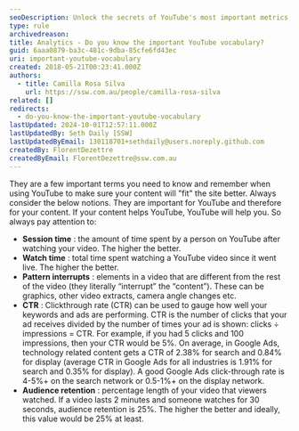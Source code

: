 ```yaml
---
seoDescription: Unlock the secrets of YouTube's most important metrics, including session time, watch time, pattern interrupts, CTR, and audience retention.
type: rule
archivedreason:
title: Analytics - Do you know the important YouTube vocabulary?
guid: 6aaa0879-ba3c-481c-9dba-85cfe6fd43ec
uri: important-youtube-vocabulary
created: 2018-05-21T00:23:41.000Z
authors:
  - title: Camilla Rosa Silva
    url: https://ssw.com.au/people/camilla-rosa-silva
related: []
redirects:
  - do-you-know-the-important-youtube-vocabulary
lastUpdated: 2024-10-01T12:57:11.000Z
lastUpdatedBy: Seth Daily [SSW]
lastUpdatedByEmail: 130118701+sethdaily@users.noreply.github.com
createdBy: FlorentDezettre
createdByEmail: FlorentDezettre@ssw.com.au
---
```


They are a few important terms you need to know and remember when using YouTube to make sure your content will "fit" the site better.
Always consider the below notions. They are important for YouTube and therefore for your content. If your content helps YouTube, YouTube will help you. So always pay attention to:

* **Session time** : the amount of time spent by a person on YouTube after watching your video. The higher the better.
* **Watch time** : total time spent watching a YouTube video since it went live. The higher the better.
* **Pattern interrupts** : elements in a video that are different from the rest of the video (they literally “interrupt” the “content”). These can be graphics, other video extracts, camera angle changes etc.
* **CTR** : Clickthrough rate (CTR) can be used to gauge how well your keywords and ads are performing. CTR is the number of clicks that your ad receives divided by the number of times your ad is shown: clicks ÷ impressions = CTR. For example, if you had 5 clicks and 100 impressions, then your CTR would be 5%. On average, in Google Ads, technology related content gets a CTR of 2.38% for search and 0.84% for display (average CTR in Google Ads for all industries is 1.91% for search and 0.35% for display). A good Google Ads click-through rate is 4-5%+ on the search network or 0.5-1%+ on the display network.
* **Audience retention** : percentage length of your video that viewers watched. If a video lasts 2 minutes and someone watches for 30 seconds, audience retention is 25%. The higher the better and ideally, this value would be 25% at least.
